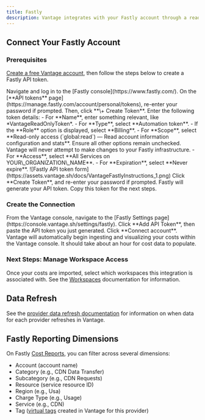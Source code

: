 ```yaml
---
title: Fastly
description: Vantage integrates with your Fastly account through a read-only API token. Fastly API tokens are free for you to create, and adding them to the Vantage console takes only a few minutes.
---
```


## Connect Your Fastly Account

### Prerequisites

[Create a free Vantage account](https://console.vantage.sh/signup), then follow the steps below to create a Fastly API token.

<Steps>
    <Step>
    Navigate and log in to the [Fastly console](https://www.fastly.com/).
    </Step>
    <Step>
    On the [**API tokens** page](https://manage.fastly.com/account/personal/tokens), re-enter your password if prompted. Then, click **\+ Create Token**.
    </Step>
    <Step>
    Enter the following token details:
    - For **Name**, enter something relevant, like *VantageReadOnlyToken*.
    - For **Type**, select **Automation token**.
    - If the **Role** option is displayed, select **Billing**.
    - For **Scope**, select **Read-only access (`global:read`) — Read account information configuration and stats**. Ensure all other options remain unchecked. Vantage will never attempt to make changes to your Fastly infrastructure.
    - For **Access**, select **All Services on YOUR\_ORGANIZATION\_NAME**.
    - For **Expiration**, select **Never expire**.
    <Accordion title="Click to view example token creation form">
        <Frame>
        ![Fastly API token form](https://assets.vantage.sh/docs/VantageFastlyInstructions_1.png)
        </Frame>
    </Accordion>
    </Step>
    <Step>
    Click **Create Token**, and re-enter your password if prompted. Fastly will generate your API token. Copy this token for the next steps.
    </Step>
</Steps>

### Create the Connection

<Steps>
    <Step>
    From the Vantage console, navigate to the [Fastly Settings page](https://console.vantage.sh/settings/fastly).
    </Step>
    <Step>
    Click **Add API Token**, then paste the API token you just generated.
    </Step>
    <Step>
    Click **Connect account**. Vantage will automatically begin ingesting and visualizing your costs within the Vantage console. It should take about an hour for cost data to populate.
    </Step>
</Steps>

### Next Steps: Manage Workspace Access

Once your costs are imported, select which workspaces this integration is associated with. See the [Workspaces](/workspaces#manage-workspace-provider-integrations) documentation for information.

## Data Refresh

See the [provider data refresh documentation](/provider_data_refresh) for information on when data for each provider refreshes in Vantage.

## Fastly Reporting Dimensions

On Fastly [Cost Reports](/cost_reports), you can filter across several dimensions:

- Account (account name)
- Category (e.g., CDN Data Transfer)
- Subcategory (e.g., CDN Requests)
- Resource (service resource ID)
- Region (e.g., Usa)
- Charge Type (e.g., Usage)
- Service (e.g., CDN)
- Tag ([virtual tags](/tagging) created in Vantage for this provider)


